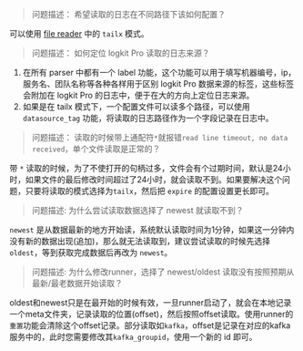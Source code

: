 > 问题描述： 希望读取的日志在不同路径下该如何配置？

 可以使用 [file reader](/insight/manual/4751/file-reader) 中的 `tailx` 模式。


> 问题描述： 如何定位 logkit Pro 读取的日志来源？

1. 在所有 parser 中都有一个 label 功能，这个功能可以用于填写机器编号，ip，服务名、团队名称等各种各样用于区别 logkit Pro 数据来源的标签，这些标签会附加在 logkit Pro 的日志中，便于在大的方向上定位日志来源。
2. 如果是在 tailx 模式下，一个配置文件可以读多个路径，可以使用 `datasource_tag` 功能，将读取的日志路径作为一个字段记录在日志中。


> 问题描述： 读取的时候带上通配符`*`就报错`read line timeout, no data received`，单个文件读取是正常的？

 带 `*` 读取的时候，为了不使打开的句柄过多，文件会有个过期时间，默认是24小时，如果文件的最后修改时间超过了24小时，就会读取不到。如果要解决这个问题，只要将读取的模式选择为`tailx`，然后把 `expire` 的配置设置更长即可。


> 问题描述: 为什么尝试读取数据选择了 newest 就读取不到？

 `newest` 是从数据最新的地方开始读，系统默认读取时间为1分钟，如果这一分钟内没有新的数据出现(追加)，那么就无法读取到，建议尝试读取的时候先选择 `oldest`，等到获取完成数据后再改为 `newest`。


> 问题描述: 为什么修改runner，选择了 newest/oldest 读取没有按照预期从最新/最老数据开始读取？

 oldest和newest只是在最开始的时候有效，一旦runner启动了，就会在本地记录一个meta文件夹，记录读取的位置(offset)，然后按照offset读取。使用runner的`重置`功能会清除这个offset记录。部分读取如`kafka`，offset是记录在对应的kafka服务中的，此时您需要修改其`kafka_groupid`，使用一个新的 id 即可。